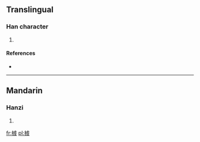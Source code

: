 ==Translingual==

===Han character===
{{Han char|rn=75|rad=木|as=10|sn=14|four=4294<sub>7</sub>|canj=木卜心大 (DYPK)}}

# {{defn|Han|sort=木10}}

====References====
* {{Han ref|kx=0546.251|dkj=15260|dj=0931.230|hdz=21263.141|uh=69A9|ud=27049|bh=E24B|bd=57931}}

----

==Mandarin==

===Hanzi===
{{cmn-hanzi|pin=[[qián]] ([[qian2]])|wg=ch'ien<sup>2</sup>}}

# {{defn|lang=cmn|sort=木10}}

[[fr:榩]]
[[pl:榩]]